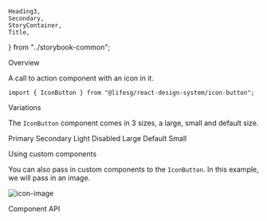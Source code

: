     Heading3,
    Secondary,
    StoryContainer,
    Title,
} from "../storybook-common";

<Meta title="General/IconButton" component={IconButton} />

<Title>Icon Button</Title>

<Secondary>Overview</Secondary>

A call to action component with an icon in it.

```tsx
import { IconButton } from "@lifesg/react-design-system/icon-button";
```

<Canvas>
    <Story name="IconButton">
        <IconButton>
            <LockIcon />
        </IconButton>
    </Story>
</Canvas>

<Heading3>Variations</Heading3>

The `IconButton` component comes in 3 sizes, a large, small and default size.

<Preview>
    <Story name="Variations">
        <StoryContainer>
            <Grid>
                <Row>
                    <span />
                    <label>Primary</label>
                    <label>Secondary</label>
                    <label>Light</label>
                    <label>Disabled</label>
                </Row>
                <Row>
                    <label>Large</label>
                    <IconButton sizeType="large" styleType="primary">
                        <LockIcon />
                    </IconButton>
                    <IconButton sizeType="large" styleType="secondary">
                        <LockIcon />
                    </IconButton>
                    <IconButton sizeType="large" styleType="light">
                        <LockIcon />
                    </IconButton>
                    <IconButton sizeType="large" disabled>
                        <LockIcon />
                    </IconButton>
                </Row>
                <Row>
                    <label>Default</label>
                    <IconButton styleType="primary">
                        <LockIcon />
                    </IconButton>
                    <IconButton styleType="secondary">
                        <LockIcon />
                    </IconButton>
                    <IconButton styleType="light">
                        <LockIcon />
                    </IconButton>
                    <IconButton disabled>
                        <LockIcon />
                    </IconButton>
                </Row>
                <Row>
                    <label>Small</label>
                    <IconButton sizeType="small" styleType="primary">
                        <LockIcon />
                    </IconButton>
                    <IconButton sizeType="small" styleType="secondary">
                        <LockIcon />
                    </IconButton>
                    <IconButton sizeType="small" styleType="light">
                        <LockIcon />
                    </IconButton>
                    <IconButton sizeType="small" disabled>
                        <LockIcon />
                    </IconButton>
                </Row>
            </Grid>
        </StoryContainer>
    </Story>
</Preview>

<Heading3>Using custom components</Heading3>

You can also pass in custom components to the `IconButton`. In this example, we will pass in an image.

<Preview>
    <Story name="Custom components">
        <IconButton>
            <img
                src="https://cdn-icons-png.flaticon.com/128/2171/2171991.png"
                alt="icon-image"
            />
        </IconButton>
    </Story>
</Preview>

<Secondary>Component API</Secondary>

<PropsTable />

